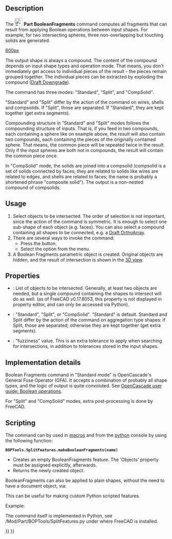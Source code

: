 <languages/>

{{Docnav
|[[Part_JoinCutout|JoinCutout]]
|[[Part_SliceApart|SliceApart]]
|[[Part_Workbench|Part]]
|IconL=Part_JoinCutout.svg
|IconR=Part_SliceApart.svg
|IconC=Workbench_Part.svg
}}

{{GuiCommand
|Name=Part BooleanFragments
|MenuLocation=Part → Split → Boolean fragments
|Workbenches=[[Part_Workbench|Part]]
|Version=0.17
|SeeAlso=[[Part_Slice|Part Slice]], [[Part_XOR|Part XOR]], [[Part_CompJoinFeatures|Part JoinFeatures]], [[Part_Boolean|Part Boolean]]
}}

==Description== 

The [[Image:Part_BooleanFragments.svg|24px]] '''Part BooleanFragments''' command computes all fragments that can result from applying Boolean operations between input shapes. For example, for two intersecting spheres, three non-overlapping but touching solids are generated. 

[[image:Part_BooleanFragments_Demo.png|600px]]
{{Caption|In the image above, the pieces were moved apart manually afterwards, to reveal the slicing.}}

The output shape is always a compound. The content of the compound depends on input shape types and operation mode. That means, you don't immediately get access to individual pieces of the result - the pieces remain grouped together. The individual pieces can be extracted by exploding the compound ([[Draft_Downgrade|Draft Downgrade]]).

The command has three modes: "Standard", "Split", and "CompSolid".

"Standard" and "Split" differ by the action of the command on wires, shells and compsolids. If "Split", those are separated. If "Standard", they are kept together (get extra segments).

Compounding structure in "Standard" and "Split" modes follows the compounding structure of inputs. That is, if you feed in two compounds, each containing a sphere like on example above, the result will also contain two compounds, each containing the pieces of the originally contained sphere. That means, the common piece will be repeated twice in the result. Only if the input spheres are both not in compounds, the result will contain the common piece once.

In "CompSolid" mode, the solids are joined into a compsolid (compsolid is a set of solids connected by faces; they are related to solids like wires are related to edges, and shells are related to faces; the name is probably a shortened phrase "composite solid"). The output is a non-nested compound of compsolids.

==Usage== 

# Select objects to be intersected. The order of selection is not important, since the action of the command is symmetric. It is enough to select one sub-shape of each object (e.g. faces). You can also select a compound containing all shapes to be connected, e.g. a [[Draft_OrthoArray|Draft OrthoArray]].
# There are several ways to invoke the command:
#* Press the {{Button|[[Image:Part_BooleanFragments.svg|16px]] [[Part_BooleanFragments|Boolean fragments]]}} button.
#* Select the {{MenuCommand|Part → Split → [[Image:Part_BooleanFragments.svg|16px]] Boolean fragments}} option from the menu.
# A Boolean Fragments parametric object is created. Original objects are hidden, and the result of intersection is shown in the [[3D_view|3D view]].

==Properties== 

{{TitleProperty|Boolean Fragments}}

* {{PropertyData|Objects}}: List of objects to be intersected. Generally, at least two objects are needed, but a single compound containing the shapes to intersect will do as well. (as of FreeCAD v0.17.8053, this property is not displayed in property editor, and can only be accessed via Python).
* {{PropertyData|Mode}}: "Standard", "Split", or "CompSolid". "Standard" is default. Standard and Split differ by the action of the command on aggregation type shapes: if Split, those are separated; otherwise they are kept together (get extra segments).
* {{PropertyData|Tolerance}}: "fuzziness" value. This is an extra tolerance to apply when searching for intersections, in addition to tolerances stored in the input shapes.

==Implementation details==

Boolean Fragments command in "Standard mode" is OpenCascade's General Fuse Operator (GFA). It accepts a combination of probably all shape types, and the logic of output is quite convoluted. See [https://www.opencascade.com/doc/occt-7.0.0/overview/html/occt_user_guides__boolean_operations.html OpenCascade user guide: Boolean operations].

For "Split" and "CompSolid" modes, extra post-processing is done by FreeCAD.

==Scripting== 

The command can by used in [[Macros|macros]] and from the [[Python|python]] console by using the following function:
 '''BOPTools.SplitFeatures.makeBooleanFragments(name)'''

* Creates an empty BooleanFragments feature. The 'Objects' property must be assigned explicitly, afterwards.
* Returns the newly created object.

BooleanFragments can also be applied to plain shapes, without the need to have a document object, via:

{{code|code=
import BOPTools.SplitAPI
BOPTools.SplitAPI.booleanFragments(list_of_shapes, mode, tolerance = 0.0)

# OR, for Standard mode:

list_of_shapes = [App.ActiveDocument.Sphere.Shape, App.ActiveDocument.Sphere001.Shape]
pieces, map = list_of_shapes[0].generalFuse(list_of_shapes[1:], tolerance)
# pieces receives a compound of shapes; map receives a list of lists of shapes, defining list_of_shapes <--> pieces correspondence 
}}
This can be useful for making custom Python scripted features.

Example:
{{code|code=
import BOPTools.SplitFeatures
j = BOPTools.SplitFeatures.makeBooleanFragments(name= 'BooleanFragments')
j.Objects = FreeCADGui.Selection.getSelection() 
}}

The command itself is implemented in Python, see /Mod/Part/BOPTools/SplitFeatures.py under where FreeCAD is installed.


{{Docnav
|[[Part_JoinCutout|JoinCutout]]
|[[Part_SliceApart|SliceApart]]
|[[Part_Workbench|Part]]
|IconL=Part_JoinCutout.svg
|IconR=Part_SliceApart.svg
|IconC=Workbench_Part.svg
}}

{{Part_Tools_navi{{#translation:}}}}
{{Userdocnavi{{#translation:}}}}